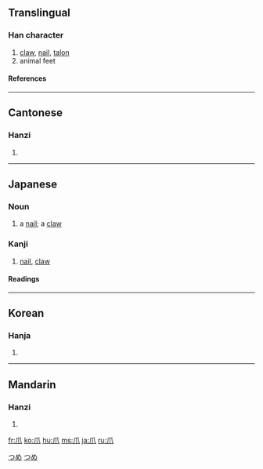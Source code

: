{{see|瓜}}
==Translingual==
===Han character===
{{Han char|rn=87|rad=爪|as=00|sn=4|four=7223<sub>0</sub>|canj=竹中人 (HLO)}}
# [[claw]], [[nail]], [[talon]]
# animal feet
====References====
{{Han ref|kx=0688.260|dkj=19653|dj=1101.120|hdz=32030.010|uh=722A|ud=29226|bh=A4F6|bd=42230}}
----
==Cantonese==
===Hanzi===
{{yue-hanzi|jyut=|y=jaau2}}
# {{defn|Cantonese}}
----
==Japanese==
===Noun===
[[Category:1000_Japanese_basic_words|つめ]]
{{ja-noun|k|hira=つめ|rom=tsume}}
#a [[nail]]; a [[claw]]
[[Category:ja:Anatomy|つめ]]
===Kanji===
{{ja-kanji|grade=|rs=爪00}}
# [[nail]], [[claw]]
====Readings====
{{ja-readings|on=[[そう]] (sō)|kun=[[つめ]] (tsume)}}
----
==Korean==
===Hanja===
{{ko-hanja|hangeul=조|eumhun=|rv=jo|mr=cho|y=co}}
# {{defn|Korean}}
----
==Mandarin==
===Hanzi===
{{cmn-hanzi|pin=[[zhuǎ]] ([[zhua3]])|wg=chua<sup>3</sup>}}
# {{defn|Mandarin}}

[[fr:爪]]
[[ko:爪]]
[[hu:爪]]
[[ms:爪]]
[[ja:爪]]
[[ru:爪]]